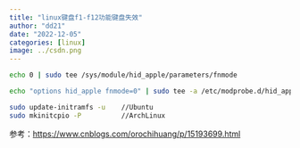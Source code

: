 ```yaml
---
title: "linux键盘f1-f12功能键盘失效"
author: "dd21"
date: "2022-12-05" 
categories: [linux]
image: ../csdn.png
---
```



```bash
echo 0 | sudo tee /sys/module/hid_apple/parameters/fnmode

echo "options hid_apple fnmode=0" | sudo tee -a /etc/modprobe.d/hid_apple.conf

sudo update-initramfs -u  	//Ubuntu
sudo mkinitcpio -P   		//ArchLinux

```
参考：[https://www.cnblogs.com/orochihuang/p/15193699.html](https://www.cnblogs.com/orochihuang/p/15193699.html)
